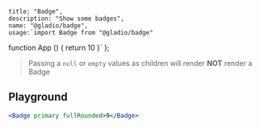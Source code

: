 
    title: "Badge",
    description: "Show some badges",
    name: "@gladio/badge",
    usage:`import Badge from "@gladio/badge"
function App () {
  return <Badge>10</Badge>
}`
};


> Passing a `null` or `empty` values as children will render **NOT** render a Badge

## Playground

```jsx live=true
<Badge primary fullRounded>9</Badge>
```

